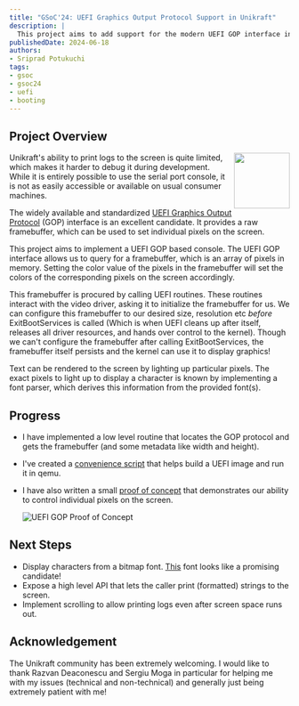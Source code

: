 ```yaml
---
title: "GSoC'24: UEFI Graphics Output Protocol Support in Unikraft"
description: |
  This project aims to add support for the modern UEFI GOP interface in Unikraft.
publishedDate: 2024-06-18
authors:
- Sriprad Potukuchi
tags:
- gsoc
- gsoc24
- uefi
- booting
---
```


## Project Overview
<img width="100px" src="https://summerofcode.withgoogle.com/assets/media/gsoc-generic-badge.svg" align="right" />

Unikraft's ability to print logs to the screen is quite limited, which makes it harder to debug it during development. While it is entirely possible to use the serial port console, it is not as easily accessible or available on usual consumer machines.

The widely available and standardized [UEFI Graphics Output Protocol](https://uefi.org/specs/UEFI/2.10/12_Protocols_Console_Support.html#efi-graphics-output-protocol) (GOP) interface is an excellent candidate. It provides a raw framebuffer, which can be used to set individual pixels on the screen.

This project aims to implement a UEFI GOP based console. The UEFI GOP interface allows us to query for a framebuffer, which is an array of pixels in memory. Setting the color value of the pixels in the framebuffer will set the colors of the corresponding pixels on the screen accordingly.

This framebuffer is procured by calling UEFI routines. These routines interact with the video driver, asking it to initialize the framebuffer for us. We can configure this framebuffer to our desired size, resolution etc _before_ ExitBootServices is called (Which is when UEFI cleans up after itself, releases all driver resources, and hands over control to the kernel). Though we can't configure the framebuffer after calling ExitBootServices, the framebuffer itself persists and the kernel can use it to display graphics!

Text can be rendered to the screen by lighting up particular pixels. The exact pixels to light up to display a character is known by implementing a font parser, which derives this information from the provided font(s).

## Progress
- I have implemented a low level routine that locates the GOP protocol and gets the framebuffer (and some metadata like width and height).

- I've created a [convenience script](https://github.com/procub3r/unikraft/blob/poc/run.sh) that helps build a UEFI image and run it in qemu.

- I have also written a small [proof of concept](https://github.com/unikraft/unikraft/pull/1448) that demonstrates our ability to control individual pixels on the screen.

  <Image
        src="/images/uefi-gop-proof-of-concept.png"
        title="UEFI GOP Proof of Concept"
        description="A gradient displayed on the screen (in qemu-system-x86_64)"
  />

## Next Steps
- Display characters from a bitmap font. [This](https://github.com/dhepper/font8x8) font looks like a promising candidate!
- Expose a high level API that lets the caller print (formatted) strings to the screen.
- Implement scrolling to allow printing logs even after screen space runs out.

## Acknowledgement
The Unikraft community has been extremely welcoming. I would like to thank Razvan Deaconescu and Sergiu Moga in particular for helping me with my issues (technical and non-technical) and generally just being extremely patient with me!
